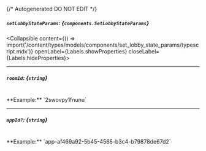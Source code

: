 {/* Autogenerated DO NOT EDIT  */}

##### `setLobbyStateParams`: *{`components.SetLobbyStateParams`}*
<Collapsible content={() => import('/content/types/models/components/set_lobby_state_params/typescript.mdx')} openLabel={Labels.showProperties} closeLabel={Labels.hideProperties}>
</Collapsible>

---
##### `roomId`: *{`string`}*
<br/>
**Example:** `2swovpy1fnunu`

---
##### `appId?`: *{`string`}*
<br/>
**Example:** `app-af469a92-5b45-4565-b3c4-b79878de67d2`


